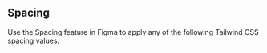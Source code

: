 

<Meta title="Foundation/Spacing" />

<Logo />

## Spacing

<Description>
  Use the Spacing feature in Figma to apply any of the following Tailwind CSS
  spacing values.
</Description>

<Spacing />
